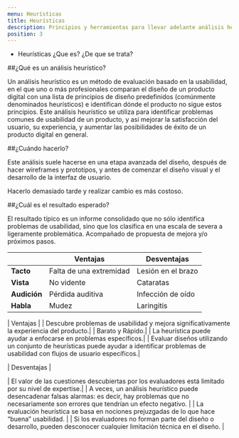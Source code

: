 ```yaml
---
menu: Heurísticas
title: Heurísticas
description: Principios y herramientas para llevar adelante análisis heurásticos
position: 3
---
```


 
- Heurísticas
      ¿Que es?
      ¿De que se trata?
      
##¿Qué es un análisis heurístico?

Un análisis heurístico es un método de evaluación basado en la usabilidad, en el que
uno o más profesionales comparan el diseño de un producto digital con una lista de
principios de diseño predefinidos (comúnmente denominados heurísticos) e
identifican dónde el producto no sigue estos principios.
Este análisis heurístico se utiliza para identificar problemas comunes de usabilidad
de un producto, y así mejorar la satisfacción del usuario, su experiencia, y aumentar
las posibilidades de éxito de un producto digital en general.

##¿Cuándo hacerlo?

Este análisis suele hacerse en una etapa avanzada del diseño, después de hacer
wireframes y prototipos, y antes de comenzar el diseño visual y el desarrollo de la
interfaz de usuario.

Hacerlo demasiado tarde y realizar cambio es más costoso.

##¿Cuál es el resultado esperado?

El resultado típico es un informe consolidado que no sólo identifica problemas de
usabilidad, sino que los clasifica en una escala de severa a ligeramente
problemática. Acompañado de propuesta de mejora y/o próximos pasos.


|              | Ventajas              | Desventajas        | 
| ------------ | ----------------------- | ------------------ |
| **Tacto**    | Falta de una extremidad | Lesión en el brazo |
| **Vista**    | No vidente              | Cataratas          |
| **Audición** | Pérdida auditiva        | Infección de oído  |
| **Habla**    | Mudez                   | Laringitis         |


| Ventajas | 
| Descubre problemas de usabilidad y mejora significativamente la experiencia del producto.| 
| Barato y Rápido.| 
| La heurística puede ayudar a enfocarse en problemas específicos.| 
| Evaluar diseños utilizando un conjunto de heurísticas puede ayudar a identificar problemas de usabilidad con flujos de usuario específicos.| 



| Desventajas |

| El valor de las cuestiones descubiertas por los evaluadores está
limitado por su nivel de expertise.|
| A veces, un análisis heurístico puede desencadenar falsas alarmas: es
decir, hay problemas que no necesariamente son errores que tendrían
un efecto negativo. |
| La evaluación heurística se basa en nociones prejuzgadas de lo que
hace “buena” usabilidad. |
| Si los evaluadores no forman parte del diseño o desarrollo, pueden
desconocer cualquier limitación técnica en el diseño. |


